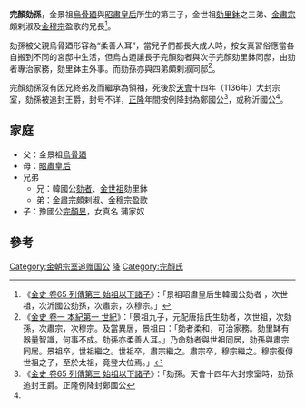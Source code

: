 '''完顏劾孫'''，金景祖[[烏骨廼|烏骨廼]]與[[唐括多保真|昭肅皇后]]所生的第三子，金世祖[[劾里鉢|劾里鉢]]之三弟、[[金肅宗|金肅宗]]頗剌淑及[[金穆宗|金穆宗]]盈歌的兄長<ref name="a1">《[[S:金史/卷65|金史 卷65 列傳第三 始祖以下諸子]]》：「景祖昭肅皇后生韓國公劾者 ，次世祖，次沂國公劾孫，次肅宗，次穆宗。」</ref>。

劾孫被父親烏骨廼形容為“柔善人耳”，當兒子們都長大成人時，按女真習俗應當各自搬到不同的宮邸中生活，但烏古迺讓長子完顏劾者與次子完顏劾里鉢同邸，由劾者專治家務，劾里鉢主外事。而劾孫亦與四弟頗剌淑同邸<ref>《[[S:金史/卷65|金史 卷一 本紀第一 世紀]]》：「景祖九子，元配唐括氏生劾者，次世祖，次劾孫，次肅宗，次穆宗。及當異居，景祖曰：「劾者柔和，可治家務。劾里缽有器量智識，何事不成。劾孫亦柔善人耳。」乃命劾者與世祖同居，劾孫與肅宗同居。景祖卒，世祖繼之。世祖卒，肅宗繼之。肅宗卒，穆宗繼之。穆宗復傳世祖之子，至於太祖，竟登大位焉。」</ref>。

完顏劾孫沒有因兄終弟及而繼承為領袖，死後於[[天會_(金朝)|天會]]十四年（1136年）大封宗室，劾孫被追封王爵，封号不详，[[正隆|正隆]]年間按例降封為鄭國公<ref>《[[S:金史/卷65|金史 卷65 列傳第三 始祖以下諸子]]》：「劾孫。天會十四年大封宗室時，劾孫追封王爵。正隆例降封鄭國公</ref>，或称沂國公<ref name=a1/>。

==家庭==
*父：金景祖[[烏骨廼|烏骨廼]]
*母：[[唐括多保真|昭肅皇后]]
*兄弟
**兄：韓國公[[完顏劾者|劾者]]、[[金世祖|金世祖]]劾里鉢
**弟：[[金肅宗|金肅宗]]頗剌淑、[[金穆宗|金穆宗]]盈歌
*子：豫國公[[完顏昱|完顏昱]]，女真名 蒲家奴

==參考==
{{reflist|2}}

[[Category:金朝宗室追赠国公|Category:金朝宗室追赠国公]]
[[Category:金朝宗室追赠王爵|降]]
[[Category:完顏氏|Category:完顏氏]]
